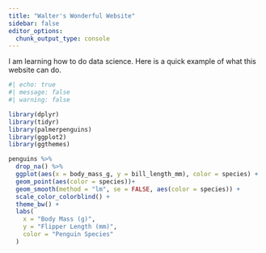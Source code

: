 ```yaml
---
title: "Walter's Wonderful Website"
sidebar: false
editor_options: 
  chunk_output_type: console
---
```


I am learning how to do data science. Here is a quick example of what this website can do. 

```r
#| echo: true
#| message: false
#| warning: false

library(dplyr)
library(tidyr)
library(palmerpenguins)
library(ggplot2)
library(ggthemes)

penguins %>%
  drop_na() %>%
  ggplot(aes(x = body_mass_g, y = bill_length_mm), color = species) +
  geom_point(aes(color = species))+
  geom_smooth(method = "lm", se = FALSE, aes(color = species)) +
  scale_color_colorblind() +
  theme_bw() +
  labs(
    x = "Body Mass (g)",
    y = "Flipper Length (mm)",
    color = "Penguin Species"
  )
```

